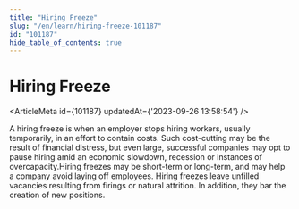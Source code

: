 ```yaml
---
title: "Hiring Freeze"
slug: "/en/learn/hiring-freeze-101187"
id: "101187"
hide_table_of_contents: true
---
```



# Hiring Freeze

<ArticleMeta id={101187} updatedAt={'2023-09-26 13:58:54'} />
<div className='border-solid border-b border-t-0 my-4 border-[var(--ifm-color-gray-300)]' />

A hiring freeze is when an employer stops hiring workers, usually temporarily, in an effort to contain costs. Such cost-cutting may be the result of financial distress, but even large, successful companies may opt to pause hiring amid an economic slowdown, recession or instances of overcapacity.Hiring freezes may be short-term or long-term, and may help a company avoid laying off employees. Hiring freezes leave unfilled vacancies resulting from firings or natural attrition. In addition, they bar the creation of new positions.
